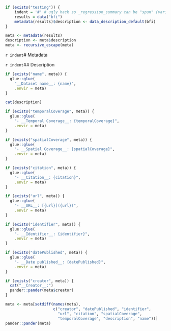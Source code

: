 ```r
if (exists("testing")) {
	indent = '#' # ugly hack so _regression_summary can be "spun" (variables included via `r ` have to be available)
	results = data("bfi")
	metadata(results)$description <- data_description_default(bfi)
}

meta <- metadata(results)
description <- meta$description
meta <- recursive_escape(meta)
```

`r indent`# Metadata

`r indent`## Description
```r
if (exists("name", meta)) {
  glue::glue(
    "__Dataset name__: {name}",
    .envir = meta)
}
```

```r
cat(description)
```

```r
if (exists("temporalCoverage", meta)) {
  glue::glue(
    "- __Temporal Coverage__: {temporalCoverage}",
    .envir = meta)
}
```
```r
if (exists("spatialCoverage", meta)) {
  glue::glue(
    "- __Spatial Coverage__: {spatialCoverage}",
    .envir = meta)
}
```
```r
if (exists("citation", meta)) {
  glue::glue(
    "- __Citation__: {citation}",
    .envir = meta)
}
```
```r
if (exists("url", meta)) {
  glue::glue(
    "- __URL__: [{url}]({url})",
    .envir = meta)
}
```
```r
if (exists("identifier", meta)) {
  glue::glue(
    "- __Identifier__: {identifier}",
    .envir = meta)
}
```
```r
if (exists("datePublished", meta)) {
  glue::glue(
    "- __Date published__: {datePublished}",
    .envir = meta)
}
```

```r
if (exists("creator", meta)) {
  cat("__Creator__:")
  pander::pander(meta$creator)
}
```

```r
meta <- meta[setdiff(names(meta),
                     c("creator", "datePublished", "identifier",
                       "url", "citation", "spatialCoverage", 
                       "temporalCoverage", "description", "name"))]
pander::pander(meta)
```

